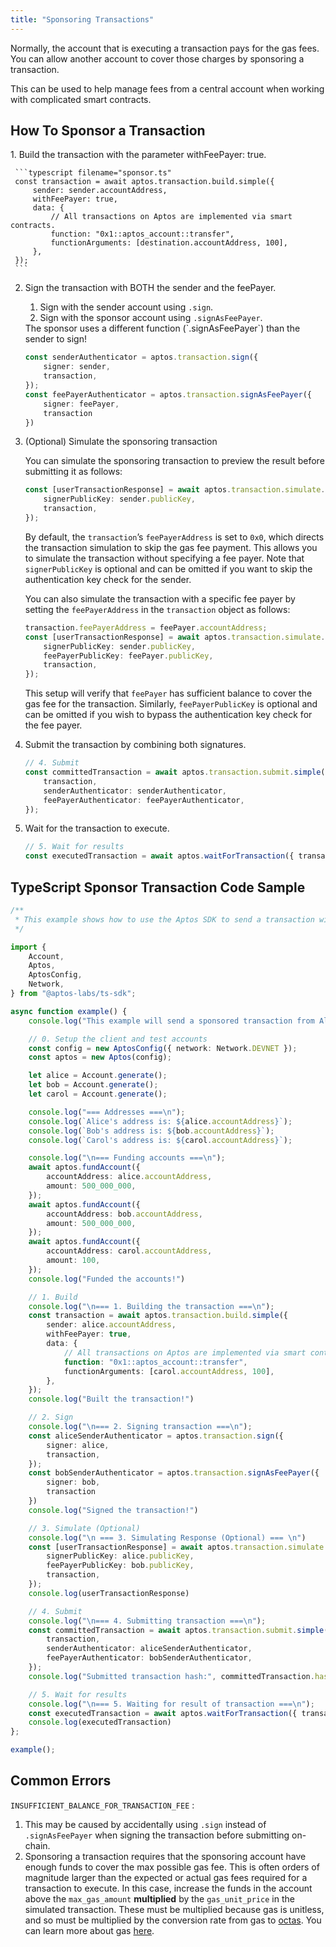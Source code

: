 ```yaml
---
title: "Sponsoring Transactions"
---
```



Normally, the account that is executing a transaction pays for the gas fees. You can allow another account to cover those charges by sponsoring a transaction.

This can be used to help manage fees from a central account when working with complicated smart contracts.

## How To Sponsor a Transaction

<Steps>
  1. Build the transaction with the parameter withFeePayer: true.

     ```typescript filename="sponsor.ts"
     const transaction = await aptos.transaction.build.simple({
         sender: sender.accountAddress,
         withFeePayer: true,
         data: {
             // All transactions on Aptos are implemented via smart contracts.
             function: "0x1::aptos_account::transfer",
             functionArguments: [destination.accountAddress, 100],
         },
     });
     ```

  2. Sign the transaction with BOTH the sender and the feePayer.

     1. Sign with the sender account using `.sign`.
     2. Sign with the sponsor account using `.signAsFeePayer`.

     <Aside type="caution">
       The sponsor uses a different function (`.signAsFeePayer`) than the sender to sign!
     </Aside>

     ```typescript filename="sponsor.ts"
     const senderAuthenticator = aptos.transaction.sign({
         signer: sender,
         transaction,
     });
     const feePayerAuthenticator = aptos.transaction.signAsFeePayer({
         signer: feePayer,
         transaction
     })
     ```

  3. (Optional) Simulate the sponsoring transaction

     You can simulate the sponsoring transaction to preview the result before submitting it as follows:

     ```typescript filename="sponsor.ts"
     const [userTransactionResponse] = await aptos.transaction.simulate.simple({
         signerPublicKey: sender.publicKey,
         transaction,
     });
     ```

     By default, the `transaction`’s `feePayerAddress` is set to `0x0`, which directs the transaction simulation to skip the gas fee payment. This allows you to simulate the transaction without specifying a fee payer. Note that `signerPublicKey` is optional and can be omitted if you want to skip the authentication key check for the sender.

     You can also simulate the transaction with a specific fee payer by setting the `feePayerAddress` in the `transaction` object as follows:

     ```typescript filename="sponsor.ts"
     transaction.feePayerAddress = feePayer.accountAddress;
     const [userTransactionResponse] = await aptos.transaction.simulate.simple({
         signerPublicKey: sender.publicKey,
         feePayerPublicKey: feePayer.publicKey,
         transaction,
     });
     ```

     This setup will verify that `feePayer` has sufficient balance to cover the gas fee for the transaction. Similarly, `feePayerPublicKey` is optional and can be omitted if you wish to bypass the authentication key check for the fee payer.

  4. Submit the transaction by combining both signatures.

     ```typescript filename="sponsor.ts"
     // 4. Submit
     const committedTransaction = await aptos.transaction.submit.simple({
         transaction,
         senderAuthenticator: senderAuthenticator,
         feePayerAuthenticator: feePayerAuthenticator,
     });
     ```

  5. Wait for the transaction to execute.

     ```typescript filename="sponsor.ts"
     // 5. Wait for results
     const executedTransaction = await aptos.waitForTransaction({ transactionHash: committedTransaction.hash });
     ```
</Steps>

## TypeScript Sponsor Transaction Code Sample

```typescript filename="sponsor.ts"
/**
 * This example shows how to use the Aptos SDK to send a transaction with a sponsor.
 */

import {
    Account,
    Aptos,
    AptosConfig,
    Network,
} from "@aptos-labs/ts-sdk";

async function example() {
    console.log("This example will send a sponsored transaction from Alice to Carol.");

    // 0. Setup the client and test accounts
    const config = new AptosConfig({ network: Network.DEVNET });
    const aptos = new Aptos(config);

    let alice = Account.generate();
    let bob = Account.generate();
    let carol = Account.generate();

    console.log("=== Addresses ===\n");
    console.log(`Alice's address is: ${alice.accountAddress}`);
    console.log(`Bob's address is: ${bob.accountAddress}`);
    console.log(`Carol's address is: ${carol.accountAddress}`);

    console.log("\n=== Funding accounts ===\n");
    await aptos.fundAccount({
        accountAddress: alice.accountAddress,
        amount: 500_000_000,
    });
    await aptos.fundAccount({
        accountAddress: bob.accountAddress,
        amount: 500_000_000,
    });
    await aptos.fundAccount({
        accountAddress: carol.accountAddress,
        amount: 100,
    });
    console.log("Funded the accounts!")

    // 1. Build
    console.log("\n=== 1. Building the transaction ===\n");
    const transaction = await aptos.transaction.build.simple({
        sender: alice.accountAddress,
        withFeePayer: true,
        data: {
            // All transactions on Aptos are implemented via smart contracts.
            function: "0x1::aptos_account::transfer",
            functionArguments: [carol.accountAddress, 100],
        },
    });
    console.log("Built the transaction!")

    // 2. Sign
    console.log("\n=== 2. Signing transaction ===\n");
    const aliceSenderAuthenticator = aptos.transaction.sign({
        signer: alice,
        transaction,
    });
    const bobSenderAuthenticator = aptos.transaction.signAsFeePayer({
        signer: bob,
        transaction
    })
    console.log("Signed the transaction!")

    // 3. Simulate (Optional)
    console.log("\n === 3. Simulating Response (Optional) === \n")
    const [userTransactionResponse] = await aptos.transaction.simulate.simple({
        signerPublicKey: alice.publicKey,
        feePayerPublicKey: bob.publicKey,
        transaction,
    });
    console.log(userTransactionResponse)

    // 4. Submit
    console.log("\n=== 4. Submitting transaction ===\n");
    const committedTransaction = await aptos.transaction.submit.simple({
        transaction,
        senderAuthenticator: aliceSenderAuthenticator,
        feePayerAuthenticator: bobSenderAuthenticator,
    });
    console.log("Submitted transaction hash:", committedTransaction.hash);

    // 5. Wait for results
    console.log("\n=== 5. Waiting for result of transaction ===\n");
    const executedTransaction = await aptos.waitForTransaction({ transactionHash: committedTransaction.hash });
    console.log(executedTransaction)
};

example();
```

## Common Errors

`INSUFFICIENT_BALANCE_FOR_TRANSACTION_FEE` :

1. This may be caused by accidentally using `.sign` instead of `.signAsFeePayer` when signing the transaction before submitting on-chain.
2. Sponsoring a transaction requires that the sponsoring account have enough funds to cover the max possible gas fee. This is often orders of magnitude larger than the expected or actual gas fees required for a transaction to execute. In this case, increase the funds in the account above the `max_gas_amount` **multiplied** by the `gas_unit_price` in the simulated transaction. These must be multiplied because gas is unitless, and so must be multiplied by the conversion rate from gas to  [octas](../../../../../network/glossary.mdx#Octa). You can learn more about gas [here](../../../../../network/blockchain/gas-txn-fee).
